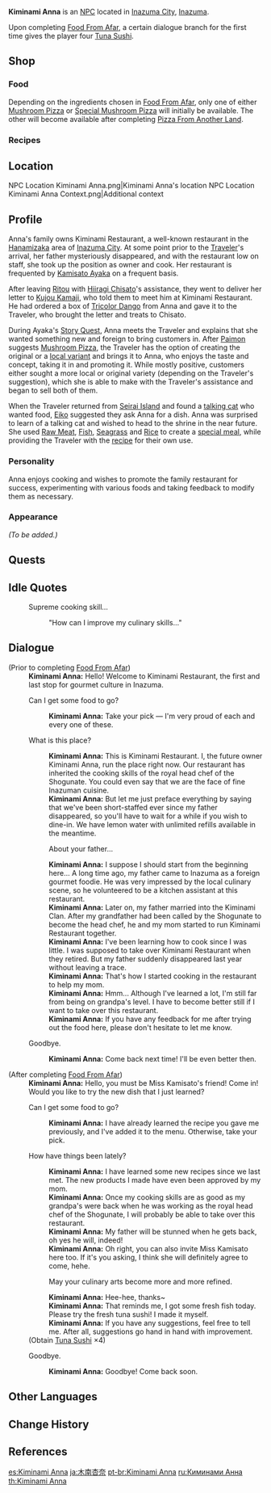 {{Meta
<!-- REMOVE THIS TEMPLATE AFTER ADDING MISSING INFO -->
|missing_NPC_profile  = yes
}}
{{Stub|confirm dialogue/recipe unlock conditions}}
{{About|the Inazuma NPC|the Mondstadt NPC|Anna}}
{{Character Infobox
|type             = NPC
|image            = NPC Kiminami Anna.png
|realname         = 
|region           = Inazuma
|affiliation      = Kiminami Restaurant
|title            = Owner of Kiminami Restaurant
|voiceEN          = {{w|Brittany Lauda}}<ref>Twitter: [https://twitter.com/BrittanyLaudaVO/status/1417880556545662977 EN VA Self Announcement]</ref>
|voiceCN          = 
|voiceJP          = 
|voiceKR          = [https://namu.wiki/w/정유정(성우) Jeong Yu-jeong ({{ko|정유정}})]<ref>YouTube: [https://youtu.be/A34VdDTxvU0 KR VA Self Announcement]</ref>
|dialoguereward   = {{Card|Tuna Sushi|4}}
}}
'''Kiminami Anna''' {{Lang|ja=木南杏奈}} is an [[NPC]] located in [[Inazuma City]], [[Inazuma]].

Upon completing [[Food From Afar]], a certain dialogue branch for the first time gives the player four [[Tuna Sushi]].

==Shop==
===Food===
{{Shop/Header|note=Refreshes|total=1|vendor=Kiminami Anna}}
{{Shop|Delicious Rice Cake Soup|7,425|2|note=Daily|total=1}}
{{Shop|Mushroom Pizza|6,075|2|note=Daily|total=1}}
{{Shop|Special Mushroom Pizza|6,075|2|note=Daily|total=1}}
{{Shop/Footer|note=&#32;|total=39,150}}

Depending on the ingredients chosen in [[Food From Afar]], only one of either [[Mushroom Pizza]] or [[Special Mushroom Pizza]] will initially be available. The other will become available after completing [[Pizza From Another Land]].

===Recipes===
{{Shop/Header|note=Required<br />[[Adventure Rank]]|total=1|vendor=Kiminami Anna}}
{{Shop|Recipe|1,250|1|note=?|specific=Recipe: Soba Noodles|total=1}}
{{Shop|Recipe|2,500|1|note=?|specific=Recipe: Tuna Sushi|total=1}}
{{Shop|Recipe|2,500|1|note=?|specific=Recipe: Radish and Fish Stew|total=1}}
{{Shop|Recipe|2,500|1|note=?|specific=Recipe: Wakatakeni|total=1}}
{{Shop|Recipe|2,500|1|note=?|specific=Recipe: Berry Mizu Manjuu|total=1}}
{{Shop|Recipe|5,000|1|note=?|specific=Recipe: Tricolor Dango|total=1}}
{{Shop|Recipe|5,000|1|note=?|specific=Recipe: Tri-Flavored Skewer|total=1}}
{{Shop|Recipe|5,000|1|note=?|specific=Recipe: Taiyaki|total=1}}
{{Shop|Recipe|5,000|1|note=?|specific=Recipe: More-and-More|total=1}}
{{Shop/Footer|note=&#32;|total=31,250}}

==Location==
<gallery>
NPC Location Kiminami Anna.png|Kiminami Anna's location
NPC Location Kiminami Anna Context.png|Additional context
</gallery>

==Profile==
Anna's family owns Kiminami Restaurant, a well-known restaurant in the [[Hanamizaka]] area of [[Inazuma City]]. At some point prior to the [[Traveler]]'s arrival, her father mysteriously disappeared, and with the restaurant low on staff, she took up the position as owner and cook. Her restaurant is frequented by [[Kamisato Ayaka]] on a frequent basis.

After leaving [[Ritou]] with [[Hiiragi Chisato]]'s assistance, they went to deliver her letter to [[Kujou Kamaji]], who told them to meet him at Kiminami Restaurant. He had ordered a box of [[Tricolor Dango]] from Anna and gave it to the Traveler, who brought the letter and treats to Chisato.

During Ayaka's [[Story Quest]], Anna meets the Traveler and explains that she wanted something new and foreign to bring customers in. After [[Paimon]] suggests [[Mushroom Pizza]], the Traveler has the option of creating the original or a [[Special Mushroom Pizza|local variant]] and brings it to Anna, who enjoys the taste and concept, taking it in and promoting it. While mostly positive, customers either sought a more local or original variety (depending on the Traveler's suggestion), which she is able to make with the Traveler's assistance and began to sell both of them.

When the Traveler returned from [[Seirai Island]] and found a [[Neko|talking cat]] who wanted food, [[Eiko]] suggested they ask Anna for a dish. Anna was surprised to learn of a talking cat and wished to head to the shrine in the near future. She used [[Raw Meat]], [[Fish]], [[Seagrass]] and [[Rice]] to create a [[Kiminami Anna's Invigorating Kitty Meal|special meal]], while providing the Traveler with the [[Invigorating Kitty Meal|recipe]] for their own use.

===Personality===
Anna enjoys cooking and wishes to promote the family restaurant for success, experimenting with various foods and taking feedback to modify them as necessary.

===Appearance===
''(To be added.)''

==Quests==
{{Quests and Events}}

==Idle Quotes==
{{Dialogue start}}
: {{DIcon|Idle}} Supreme cooking skill...
:: {{A|VO Kiminami Anna 01.ogg}} "How can I improve my culinary skills..."
{{Dialogue end}}

==Dialogue==
{{Dialogue start}}
;(Prior to completing [[Food From Afar]])
:'''Kiminami Anna:''' Hello! Welcome to Kiminami Restaurant, the first and last stop for gourmet culture in Inazuma.
:{{DIcon|Shop}} Can I get some food to go?
::'''Kiminami Anna:''' Take your pick &mdash; I'm very proud of each and every one of these.
:{{DIcon}} What is this place?
::'''Kiminami Anna:''' This is Kiminami Restaurant. I, the future owner Kiminami Anna, run the place right now. Our restaurant has inherited the cooking skills of the royal head chef of the Shogunate. You could even say that we are the face of fine Inazuman cuisine.
::'''Kiminami Anna:''' But let me just preface everything by saying that we've been short-staffed ever since my father disappeared, so you'll have to wait for a while if you wish to dine-in. We have lemon water with unlimited refills available in the meantime.
::{{DIcon}} About your father...
::'''Kiminami Anna:''' I suppose I should start from the beginning here... A long time ago, my father came to Inazuma as a foreign gourmet foodie. He was very impressed by the local culinary scene, so he volunteered to be a kitchen assistant at this restaurant.
::'''Kiminami Anna:''' Later on, my father married into the Kiminami Clan. After my grandfather had been called by the Shogunate to become the head chef, he and my mom started to run Kiminami Restaurant together.
::'''Kiminami Anna:''' I've been learning how to cook since I was little. I was supposed to take over Kiminami Restaurant when they retired. But my father suddenly disappeared last year without leaving a trace.
::'''Kiminami Anna:''' That's how I started cooking in the restaurant to help my mom.
::'''Kiminami Anna:''' Hmm... Although I've learned a lot, I'm still far from being on grandpa's level. I have to become better still if I want to take over this restaurant.
::'''Kiminami Anna:''' If you have any feedback for me after trying out the food here, please don't hesitate to let me know.
:{{DIcon}} Goodbye.
::'''Kiminami Anna:''' Come back next time! I'll be even better then.

;(After completing [[Food From Afar]])
:'''Kiminami Anna:''' Hello, you must be Miss Kamisato's friend! Come in! Would you like to try the new dish that I just learned?
:{{DIcon|Shop}} Can I get some food to go?
::'''Kiminami Anna:''' I have already learned the recipe you gave me previously, and I've added it to the menu. Otherwise, take your pick.
:{{DIcon}} How have things been lately?
::'''Kiminami Anna:''' I have learned some new recipes since we last met. The new products I made have even been approved by my mom.
::'''Kiminami Anna:''' Once my cooking skills are as good as my grandpa's were back when he was working as the royal head chef of the Shogunate, I will probably be able to take over this restaurant.
::'''Kiminami Anna:''' My father will be stunned when he gets back, oh yes he will, indeed!
::'''Kiminami Anna:''' Oh right, you can also invite Miss Kamisato here too. If it's you asking, I think she will definitely agree to come, hehe.
::{{DIcon|Reward}} May your culinary arts become more and more refined.
::'''Kiminami Anna:''' Hee-hee, thanks~
::'''Kiminami Anna:''' That reminds me, I got some fresh fish today. Please try the fresh tuna sushi! I made it myself.
::'''Kiminami Anna:''' If you have any suggestions, feel free to tell me. After all, suggestions go hand in hand with improvement.
:;(Obtain [[Tuna Sushi]] ×4)
:{{DIcon}} Goodbye.
::'''Kiminami Anna:''' Goodbye! Come back soon.
{{Dialogue end}}

==Other Languages==
{{Other Languages
|default_hidden = 1
|en      = Kiminami Anna
|zhs     = 木南杏奈
|zhs_rm  = Mùnán Xìngnài
|zht     = 木南杏奈
|zht_rm  = Mùnán Xìngnài
|ja      = 木南杏奈
|ja_rm   = Kiminami Anna
|ko      = 키미나미 안나
|ko_rm   = Kiminami Anna
|es      = Kiminami Anna
|fr      = Kiminami Anna
|ru      = Киминами Анна
|th      = Kiminami Anna
|vi      = Kiminami Anna
|de      = Kiminami Anna
|id      = Kiminami Anna
|pt      = Kiminami Anna
|tr      = Kiminami Anna
|it      = Kiminami Anna
}}

==Change History==
{{Change History|2.0}}

==References==
{{Reflist}}

[[es:Kiminami Anna]]
[[ja:木南杏奈]]
[[pt-br:Kiminami Anna]]
[[ru:Киминами Анна]]
[[th:Kiminami Anna]]